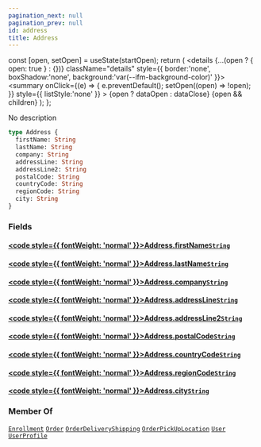 ```yaml
---
pagination_next: null
pagination_prev: null
id: address
title: Address
---
```









  const [open, setOpen] = useState(startOpen);
  return (
    <details {...(open ? { open: true } : {})} className="details" style={{ border:'none', boxShadow:'none', background:'var(--ifm-background-color)' }}>
      <summary
        onClick={(e) => {
          e.preventDefault();
          setOpen((open) => !open);
        }}
        style={{ listStyle:'none' }}
      >
      {open ? dataOpen : dataClose}
      </summary>
      {open && children}
    </details>
  );
};








No description


```graphql
type Address {
  firstName: String
  lastName: String
  company: String
  addressLine: String
  addressLine2: String
  postalCode: String
  countryCode: String
  regionCode: String
  city: String
}
```




### Fields

#### [<code style={{ fontWeight: 'normal' }}>Address.<b>firstName</b></code>](#)<Bullet />[`String`](/schema/types/scalars/string.mdx) <Badge class="badge badge--secondary" text="scalar"/> 



#### [<code style={{ fontWeight: 'normal' }}>Address.<b>lastName</b></code>](#)<Bullet />[`String`](/schema/types/scalars/string.mdx) <Badge class="badge badge--secondary" text="scalar"/> 



#### [<code style={{ fontWeight: 'normal' }}>Address.<b>company</b></code>](#)<Bullet />[`String`](/schema/types/scalars/string.mdx) <Badge class="badge badge--secondary" text="scalar"/> 



#### [<code style={{ fontWeight: 'normal' }}>Address.<b>addressLine</b></code>](#)<Bullet />[`String`](/schema/types/scalars/string.mdx) <Badge class="badge badge--secondary" text="scalar"/> 



#### [<code style={{ fontWeight: 'normal' }}>Address.<b>addressLine2</b></code>](#)<Bullet />[`String`](/schema/types/scalars/string.mdx) <Badge class="badge badge--secondary" text="scalar"/> 



#### [<code style={{ fontWeight: 'normal' }}>Address.<b>postalCode</b></code>](#)<Bullet />[`String`](/schema/types/scalars/string.mdx) <Badge class="badge badge--secondary" text="scalar"/> 



#### [<code style={{ fontWeight: 'normal' }}>Address.<b>countryCode</b></code>](#)<Bullet />[`String`](/schema/types/scalars/string.mdx) <Badge class="badge badge--secondary" text="scalar"/> 



#### [<code style={{ fontWeight: 'normal' }}>Address.<b>regionCode</b></code>](#)<Bullet />[`String`](/schema/types/scalars/string.mdx) <Badge class="badge badge--secondary" text="scalar"/> 



#### [<code style={{ fontWeight: 'normal' }}>Address.<b>city</b></code>](#)<Bullet />[`String`](/schema/types/scalars/string.mdx) <Badge class="badge badge--secondary" text="scalar"/> 







### Member Of

[`Enrollment`](/schema/types/objects/enrollment.mdx)  <Badge class="badge badge--secondary" text="object"/><Bullet />[`Order`](/schema/types/objects/order.mdx)  <Badge class="badge badge--secondary" text="object"/><Bullet />[`OrderDeliveryShipping`](/schema/types/objects/order-delivery-shipping.mdx)  <Badge class="badge badge--secondary" text="object"/><Bullet />[`OrderPickUpLocation`](/schema/types/objects/order-pick-up-location.mdx)  <Badge class="badge badge--secondary" text="object"/><Bullet />[`User`](/schema/types/objects/user.mdx)  <Badge class="badge badge--secondary" text="object"/><Bullet />[`UserProfile`](/schema/types/objects/user-profile.mdx)  <Badge class="badge badge--secondary" text="object"/>

